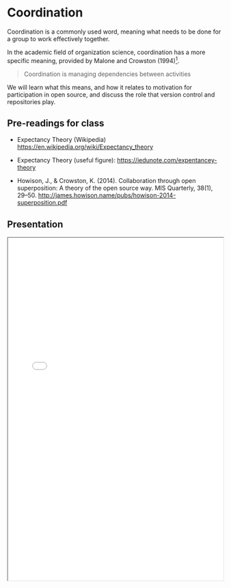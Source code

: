 # Coordination {#sec-coordination}

Coordination is a commonly used word, meaning what needs to be done for a group to work effectively together.

In the academic field of organization science, coordination has a more specific meaning, provided by Malone and Crowston (1994)[^coordination-1].

[^coordination-1]: Malone, T. W., & Crowston, K. (1994). The interdisciplinary theory of coordination. ACM Computing Surveys, 26(1), 87--119. https://doi.org/10.1145/174666.174668 or http://ccs.mit.edu/papers/CCSWP157.html

> Coordination is managing dependencies between activities

We will learn what this means, and how it relates to motivation for participation in open source, and discuss the role that version control and repositories play.

## Pre-readings for class

-   Expectancy Theory (Wikipedia) <https://en.wikipedia.org/wiki/Expectancy_theory>

-   Expectancy Theory (useful figure): <https://iedunote.com/expentancey-theory>

-   Howison, J., & Crowston, K. (2014). Collaboration through open superposition: A theory of the open source way. MIS Quarterly, 38(1), 29--50. <http://james.howison.name/pubs/howison-2014-superposition.pdf>

## Presentation

<iframe width="100%" height="800" src="images/Howison-PP-OpenSuperposition.pdf">
